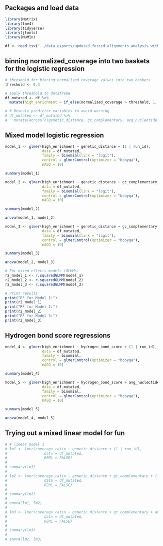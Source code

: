 ## Packages and load data
```r
library(Matrix)
library(lme4)
library(tidyverse)
library(jtools)
library(MuMIn)

df <- read_tsv("../data_exports/updated_forced_alignments_analysis_with_nucleotide_diversity_all_probes_results_df.tsv")
```

## binning normalized_coverage into two baskets for the logistic regression
```r
# threshold for binning normalized_coverage values into two baskets
threshold <- 0.3

# apply threshold to dataframe
df_mutated <- df %>%
  mutate(high_enrichment = if_else(normalized_coverage > threshold, 1, 0))

# # Rescale predictor variables to avoid warning
# df_mutated <- df_mutated %>%
#   mutate(across(c(genetic_distance, gc_complementary, avg_nucleotide_diversity), scale))

```

## Mixed model logistic regression
```r
model_1 <- glmer(high_enrichment ~ genetic_distance + (1 | run_id), 
                 data = df_mutated, 
                 family = binomial(link = "logit"), 
                 control = glmerControl(optimizer = "bobyqa"), 
                 nAGQ = 10)

summary(model_1)

model_2 <- glmer(high_enrichment ~ genetic_distance + gc_complementary + (1 | run_id), 
                 data = df_mutated, 
                 family = binomial(link = "logit"), 
                 control = glmerControl(optimizer = "bobyqa"), 
                 nAGQ = 10)

summary(model_2)

anova(model_1, model_2)

model_3 <- glmer(high_enrichment ~ genetic_distance + gc_complementary + avg_nucleotide_diversity + (1 | run_id), 
                 data = df_mutated, 
                 family = binomial(link = "logit"), 
                 control = glmerControl(optimizer = "bobyqa"), 
                 nAGQ = 10)

summary(model_3)

anova(model_2, model_3)
```
```r
# For mixed-effects models (GLMMs)
r2_model_1 <- r.squaredGLMM(model_1)
r2_model_2 <- r.squaredGLMM(model_2)
r2_model_3 <- r.squaredGLMM(model_3)

# Print results
print("R² for Model 1:")
print(r2_model_1)
print("R² for Model 2:")
print(r2_model_2)
print("R² for Model 3:")
print(r2_model_3)
```

## Hydrogen bond score regressions
```r
model_4 <- glmer(high_enrichment ~ hydrogen_bond_score + (1 | run_id), 
                 data = df_mutated, 
                 family = binomial, 
                 control = glmerControl(optimizer = "bobyqa"), 
                 nAGQ = 10)

summary(model_4)

model_5 <- glmer(high_enrichment ~ hydrogen_bond_score + avg_nucleotide_diversity + (1 | run_id), 
                 data = df_mutated, 
                 family = binomial, 
                 control = glmerControl(optimizer = "bobyqa"), 
                 nAGQ = 10)

summary(model_5)

anova(model_4, model_5)
```
## Trying out a mixed linear model for fun
```r
# # linear model 1
# lm1 <- lmer(coverage_ratio ~ genetic_distance + (1 | run_id), 
#                 data = df_mutated, 
#                 REML = FALSE)
# 
# summary(lm1)
# 
# lm2 <- lmer(coverage_ratio ~ genetic_distance + gc_complementary + (1 | run_id), 
#                 data = df_mutated, 
#                 REML = FALSE)
# 
# summary(lm2)
# 
# anova(lm1, lm2)
# 
# lm3 <- lmer(coverage_ratio ~ genetic_distance + gc_complementary + avg_nucleotide_diversity + (1 | run_id), 
#                 data = df_mutated, 
#                 REML = FALSE)
# 
# summary(lm3)
# 
# anova(lm2, lm3)
```






